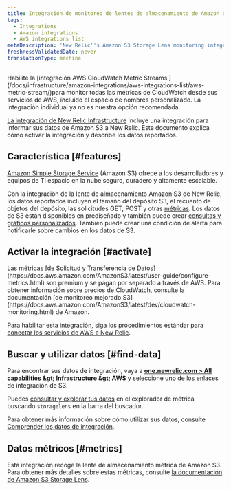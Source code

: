 ```yaml
---
title: Integración de monitoreo de lentes de almacenamiento de Amazon S3
tags:
  - Integrations
  - Amazon integrations
  - AWS integrations list
metaDescription: 'New Relic''s Amazon S3 Storage Lens monitoring integration: what data it reports, and how to enable it.'
freshnessValidatedDate: never
translationType: machine
---
```


<Callout variant="important">
  Habilite la [integración AWS CloudWatch Metric Streams ](/docs/infrastructure/amazon-integrations/aws-integrations-list/aws-metric-stream/)para monitor todas las métricas de CloudWatch desde sus servicios de AWS, incluido el espacio de nombres personalizado. La integración individual ya no es nuestra opción recomendada.
</Callout>

[La integración de New Relic Infrastructure](/docs/infrastructure/introduction-infra-monitoring) incluye una integración para informar sus datos de Amazon S3 a New Relic. Este documento explica cómo activar la integración y describe los datos reportados.

## Característica [#features]

[Amazon Simple Storage Service](https://aws.amazon.com/s3) (Amazon S3) ofrece a los desarrolladores y equipos de TI espacio en la nube seguro, duradero y altamente escalable.

Con la integración de la lente de almacenamiento Amazon S3 de New Relic, los datos reportados incluyen el tamaño del depósito S3, el recuento de objetos del depósito, las solicitudes GET, POST y otras [métricas](#metrics). Los datos de S3 están disponibles en <InlinePopover type="dashboards" />prediseñado y también puede crear [consultas y gráficos personalizados](/docs/infrastructure/integrations-getting-started/getting-started/use-integration-data-new-relic-insights). También puede crear una condición de alerta para notificarle sobre cambios en los datos de S3.

## Activar la integración [#activate]

<Callout variant="important">
  Las métricas [de Solicitud y Transferencia de Datos](https://docs.aws.amazon.com/AmazonS3/latest/user-guide/configure-metrics.html) son premium y se pagan por separado a través de AWS. Para obtener información sobre precios de CloudWatch, consulte la documentación [de monitoreo mejorado S3](https://docs.aws.amazon.com/AmazonS3/latest/dev/cloudwatch-monitoring.html) de Amazon.
</Callout>

Para habilitar esta integración, siga los procedimientos estándar para [conectar los servicios de AWS a New Relic](/docs/infrastructure/infrastructure-integrations/getting-started/connect-aws-integrations-infrastructure).

## Buscar y utilizar datos [#find-data]

Para encontrar sus datos de integración, vaya a <DNT>**[one.newrelic.com &gt; All capabilities](https://one.newrelic.com/all-capabilities) &amp;gt; Infrastructure &amp;gt; AWS**</DNT> y seleccione uno de los enlaces de integración de S3.

Puedes [consultar y explorar tus datos](/docs/using-new-relic/data/understand-data/query-new-relic-data) en el explorador de métrica buscando `storagelens` en la barra del buscador.

Para obtener más información sobre cómo utilizar sus datos, consulte [Comprender los datos de integración](/docs/infrastructure/integrations/find-use-infrastructure-integration-data).

## Datos métricos [#metrics]

Esta integración recoge la lente de almacenamiento métrica de Amazon S3. Para obtener más detalles sobre estas métricas, consulte [la documentación de Amazon S3 Storage Lens](https://docs.aws.amazon.com/AmazonS3/latest/userguide/storage_lens_basics_metrics_recommendations.html).